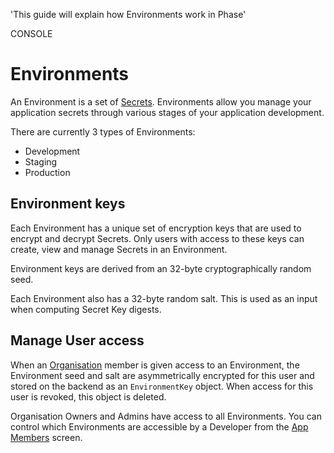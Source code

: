 
  'This guide will explain how Environments work in Phase'

<Tag variant="small">CONSOLE</Tag>

# Environments

An Environment is a set of [Secrets](/console/secrets). Environments allow you manage your application secrets through various stages of your application development.

There are currently 3 types of Environments:

- Development
- Staging
- Production

## Environment keys

Each Environment has a unique set of encryption keys that are used to encrypt and decrypt Secrets. Only users with access to these keys can create, view and manage Secrets in an Environment.

Environment keys are derived from an 32-byte cryptographically random seed.

Each Environment also has a 32-byte random salt. This is used as an input when computing Secret Key digests.

## Manage User access

When an [Organisation](/console/organisation) member is given access to an Environment, the Environment seed and salt are asymmetrically encrypted for this user and stored on the backend as an `EnvironmentKey` object.
When access for this user is revoked, this object is deleted.

Organisation Owners and Admins have access to all Environments. You can control which Environments are accessible by a Developer from the [App Members](/console/apps#members) screen.
